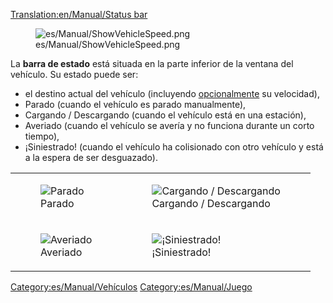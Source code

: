 [[Translation:en/Manual/Status bar]]

[[File:es/Manual/ShowVehicleSpeed.png]]

La '''barra de estado''' está situada en la parte inferior de la ventana del vehículo. Su estado puede ser:
* el destino actual del vehículo (incluyendo [[es/Archive/Manual/Settings/Opciones avanzadas/Interfaz#mostrar-velocidad-del-vehiculo-en-la-barra-de-estado|opcionalmente]] su velocidad),
* Parado (cuando el vehículo es parado manualmente),
* Cargando / Descargando (cuando el vehículo está en una estación),
* Averiado (cuando el vehículo se avería y no funciona durante un corto tiempo),
* ¡Siniestrado! (cuando el vehículo ha colisionado con otro vehículo y está a la espera de ser desguazado).
{|
| [[File:es/Manual/Stopped.png|frame|none|Parado]]
| [[File:es/Manual/Loading unloading.png|frame|none|Cargando / Descargando]]
|-
| [[File:es/Manual/Broken down.png|frame|none|Averiado]]
| [[File:es/Manual/Crashed.png|frame|none|¡Siniestrado!]]
|}
[[Category:es/Manual/Vehículos]]
[[Category:es/Manual/Juego]]